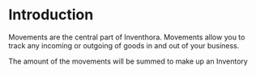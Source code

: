 
# Introduction

Movements are the central part of Inventhora. Movements allow you to track any incoming or outgoing of goods in and out of your business.

The amount of the movements will be summed to make up an <Link href="/inventory/introduction">Inventory</Link>
